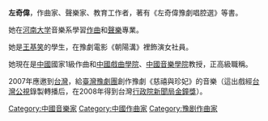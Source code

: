 '''左奇偉'''，作曲家、聲樂家、教育工作者，著有《左奇偉豫劇唱腔選》等書。

她在[[河南大学|河南大学]]音樂系學習[[作曲|作曲]]和[[聲樂|聲樂]]專業。

她是[[王基笑|王基笑]]的學生，在豫劇電影《朝陽溝》裡飾演女社員。

她現在是[[中國|中國]]國家1級作曲和[[中國戲曲學院|中國戲曲學院]]、[[中國音樂學院|中國音樂學院]]教授，正高級職稱。

2007年應邀到[[台灣|台灣]]，給[[臺灣豫劇團|臺灣豫劇團]]創作豫劇《慈禧與珍妃》的音樂（這出戲經[[台灣公視|台灣公視]]錄製轉播后，在2008年得到台灣[[行政院新聞局|行政院新聞局]][[金鐘獎|金鐘獎]]）。
{{豫剧名角}}
[[Category:中國音樂家|Category:中國音樂家]]
[[Category:中國作曲家|Category:中國作曲家]]
[[Category:豫剧作曲家|Category:豫剧作曲家]]